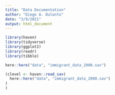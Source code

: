 ```yaml
---
title: "Data Documentation"
author: "Diego A. Dulanto"
date: "3/9/2021"
output: html_document
---
```


```r
library(haven)
library(tidyverse)
library(ggplot2)
library(readr)
library(tibble)
```



```r
here::here("data", "immigrant_data_2000.sav")

(clevel <- haven::read_sav(
  here::here("data", "immigrant_data_2000.sav")
)
)



```



```r


```


